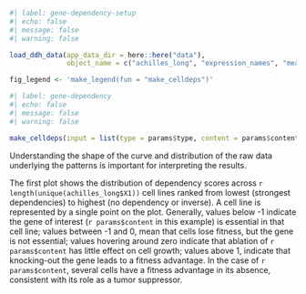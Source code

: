 ```r
#| label: gene-dependency-setup
#| echo: false
#| message: false
#| warning: false

load_ddh_data(app_data_dir = here::here("data"),
              object_name = c("achilles_long", "expression_names", "mean_virtual_achilles"))

fig_legend <- 'make_legend(fun = "make_celldeps")'
```

```r
#| label: gene-dependency
#| echo: false
#| message: false
#| warning: false

make_celldeps(input = list(type = params$type, content = params$content))

```
Understanding the shape of the curve and distribution of the raw data underlying the patterns is important for interpreting the results.  
  
The first plot shows the distribution of dependency scores across `r length(unique(achilles_long$X1))` cell lines ranked from lowest (strongest dependencies) to highest (no dependency or inverse). A cell line is represented by a single point on the plot. Generally, values below -1 indicate the gene of interest (`r params$content` in this example) is essential in that cell line; values between -1 and 0, mean that cells lose fitness, but the gene is not essential; values hovering around zero indicate that ablation of `r params$content` has little effect on cell growth; values above 1, indicate that knocking-out the gene leads to a fitness advantage. In the case of `r params$content`, several cells have a fitness advantage in its absence, consistent with its role as a tumor suppressor.  
